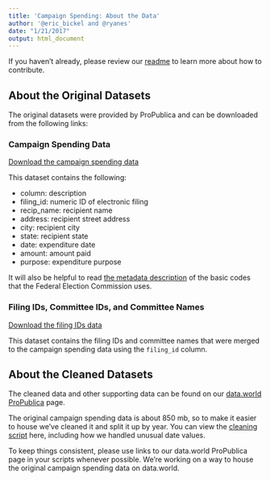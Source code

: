 ```yaml
---
title: 'Campaign Spending: About the Data'
author: '@eric_bickel and @ryanes'
date: "1/21/2017"
output: html_document
---
```

If you haven't already, please review our [readme](https://github.com/Data4Democracy/campaign_expenditures/blob/master/README.md) to learn more about how to contribute.

## About the Original Datasets

The original datasets were provided by ProPublica and can be downloaded from the following links: 

### Campaign Spending Data 

[Download the campaign spending data](https://www.strongspace.com/shared/f5g1t7fcsb) 

This dataset contains the following:

* column: description
* filing_id: numeric ID of electronic filing
* recip_name: recipient name
* address: recipient street address
* city: recipient city
* state: recipient state
* date: expenditure date
* amount: amount paid
* purpose: expenditure purpose

It will also be helpful to read [the metadata description](http://www.fec.gov/finance/disclosure/metadata/DisbursementCategoryCodes.shtml) of the basic codes that the Federal Election Commission uses. 

### Filing IDs, Committee IDs, and Committee Names
[Download the filing IDs data](https://www.strongspace.com/shared/qrdxsuqoqm) 

This dataset contains the filing IDs and committee names that were merged to the campaign spending data using the `filing_id` column. 

## About the Cleaned Datasets

The cleaned data and other supporting data can be found on our [data.world ProPublica](https://data.world/data4democracy/propublica) page.

The original campaign spending data is about 850 mb, so to make it easier to house we've cleaned it and split it up by year. You can view the [cleaning script](https://github.com/Data4Democracy/campaign_expenditures/blob/master/write_by_year.Rmd) here, including how we handled unusual date values. 

To keep things consistent, please use links to our data.world ProPublica page in your scripts whenever possible. We're working on a way to house the original campaign spending data on data.world.